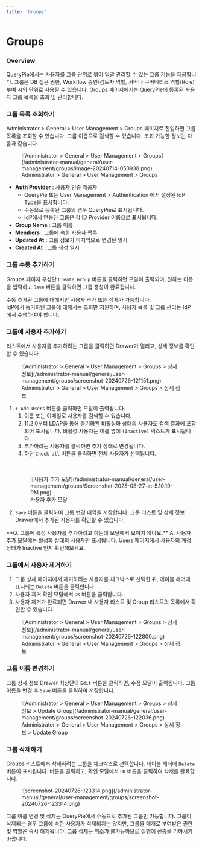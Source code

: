 ```yaml
---
title: 'Groups'
---
```



# Groups

### Overview

QueryPie에서는 사용자를 그룹 단위로 묶어 일괄 관리할 수 있는 그룹 기능을 제공합니다. 그룹은 DB 접근 권한, Workflow 승인/검토자 역할, 서버나 쿠버네티스 역할(Role) 부여 시의 단위로 사용될 수 있습니다. Groups 페이지에서는 QueryPie에 등록된 사용자 그룹 목록을 조회 및 관리합니다.


### 그룹 목록 조회하기

Administrator &gt; General &gt; User Management &gt; Groups 페이지로 진입하면 그룹 목록을 조회할 수 있습니다. 그룹 이름으로 검색할 수 있습니다. 조회 가능한 정보는 다음과 같습니다.

<figure data-layout="center" data-align="center">
![Administrator &gt; General &gt; User Management &gt; Groups](/administrator-manual/general/user-management/groups/image-20240714-053938.png)
<figcaption>
Administrator &gt; General &gt; User Management &gt; Groups
</figcaption>
</figure>

*  **Auth Provider**  : 사용자 인증 제공자
    * QueryPie 또는 User Management &gt; Authentication 에서 설정된 IdP Type을 표시합니다.
    * 수동으로 등록된 그룹의 경우 QueryPie로 표시됩니다.
    * IdP에서 연동된 그룹은 각 ID Provider 이름으로 표시됩니다.
*  **Group Name** : 그룹 이름
*  **Members**  : 그룹에 속한 사용자 목록
*  **Updated At** : 그룹 정보가 마지막으로 변경된 일시
*  **Created At** : 그룹 생성 일시


### 그룹 수동 추가하기

Groups 페이지 우상단 `Create Group` 버튼을 클릭하면 모달이 출력되며, 원하는 이름을 입력하고 `Save` 버튼을 클릭하면 그룹 생성이 완료됩니다.

<Callout type="important">
수동 추가된 그룹에 대해서만 사용자 추가 또는 삭제가 가능합니다.<br/>IdP에서 동기화된 그룹에 대해서는 조회만 지원하며, 사용자 목록 및 그룹 관리는 IdP 에서 수행하여야 합니다.
</Callout>


### 그룹에 사용자 추가하기

리스트에서 사용자를 추가하려는 그룹을 클릭하면 Drawer가 열리고, 상세 정보를 확인할 수 있습니다.

<figure data-layout="center" data-align="center">
![Administrator &gt; General &gt; User Management &gt; Groups &gt; 상세 정보](/administrator-manual/general/user-management/groups/screenshot-20240726-121151.png)
<figcaption>
Administrator &gt; General &gt; User Management &gt; Groups &gt; 상세 정보
</figcaption>
</figure>

1. `+ Add Users` 버튼을 클릭하면 모달이 출력됩니다.
    1. 이름 또는 이메일로 사용자를 검색할 수 있습니다.
    2. 11.2.0부터 LDAP을 통해 동기화된 비활성화 상태의 사용자도 검색 결과에 포함되어 표시됩니다. 비활성 사용자는 이름 옆에 `(Inactive)` 텍스트가 표시됩니다.
    3. 추가하려는 사용자를 클릭하면 추가 상태로 변경됩니다.
    4. 하단 `Check all` 버튼을 클릭하면 전체 사용자가 선택됩니다.<br/> <br/>  <br/>  
      <figure data-layout="center" data-align="center">
      ![사용자 추가 모달](/administrator-manual/general/user-management/groups/Screenshot-2025-08-27-at-5.10.19-PM.png)
      <figcaption>
      사용자 추가 모달
      </figcaption>
      </figure>
2. `Save` 버튼을 클릭하여 그룹 변경 내역을 저장합니다. 그룹 리스트 및 상세 정보 Drawer에서 추가된 사용자를 확인할 수 있습니다.

<Callout type="info">
**Q. 그룹에 특정 사용자를 추가하려고 하는데 모달에서 보이지 않아요.**
A. 사용자 추가 모달에는 활성화 상태의 사용자만 표시됩니다. Users 페이지에서 사용자의 계정 상태가 Inactive 인지 확인해보세요.
</Callout>


### 그룹에서 사용자 제거하기

1. 그룹 상세 페이지에서 제거하려는 사용자를 체크박스로 선택한 뒤, 테이블 헤더에 표시되는 `Delete` 버튼을 클릭합니다.
2. 사용자 제거 확인 모달에서 `OK` 버튼을 클릭합니다.
3. 사용자 제거가 완료되면 Drawer 내 사용자 리스트 및 Group 리스트의 목록에서 확인할 수 있습니다.

<figure data-layout="center" data-align="center">
![Administrator &gt; General &gt; User Management &gt; Groups &gt; 상세 정보](/administrator-manual/general/user-management/groups/screenshot-20240726-122800.png)
<figcaption>
Administrator &gt; General &gt; User Management &gt; Groups &gt; 상세 정보
</figcaption>
</figure>


### 그룹 이름 변경하기

그룹 상세 정보 Drawer 최상단의 `Edit` 버튼을 클릭하면, 수정 모달이 출력됩니다. 그룹 이름을 변경 후 `Save` 버튼을 클릭하여 저장합니다.

<figure data-layout="center" data-align="center">
![Administrator &gt; General &gt; User Management &gt; Groups &gt; 상세 정보 &gt; Update Group](/administrator-manual/general/user-management/groups/screenshot-20240726-122036.png)
<figcaption>
Administrator &gt; General &gt; User Management &gt; Groups &gt; 상세 정보 &gt; Update Group
</figcaption>
</figure>


### 그룹 삭제하기

Groups 리스트에서 삭제하려는 그룹을 체크박스로 선택합니다. 테이블 헤더에 `Delete` 버튼이 표시됩니다. 버튼을 클릭하고, 확인 모달에서 `OK` 버튼을 클릭하여 삭제를 완료합니다.

<figure data-layout="center" data-align="center">
![screenshot-20240726-123314.png](/administrator-manual/general/user-management/groups/screenshot-20240726-123314.png)
</figure>

<Callout type="info">
그룹 이름 변경 및 삭제는 QueryPie에서 수동으로 추가된 그룹만 가능합니다.
</Callout>

<Callout type="important">
그룹이 삭제되는 경우 그룹에 속한 사용자가 삭제되지는 않지만, 그룹을 매개로 부여받은 권한 및 역할은 즉시 해제됩니다. 그룹 삭제는 취소가 불가능하므로 실행에 신중을 기하시기 바랍니다.
</Callout>
